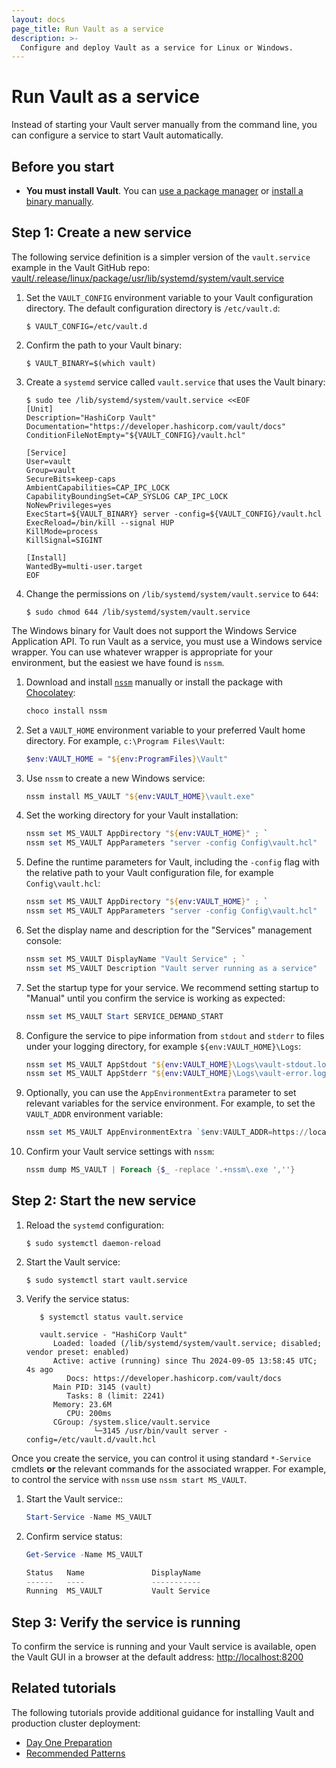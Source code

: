 ```yaml
---
layout: docs
page_title: Run Vault as a service
description: >-
  Configure and deploy Vault as a service for Linux or Windows.
---
```


# Run Vault as a service

Instead of starting your Vault server manually from the command line, you can
configure a service to start Vault automatically.

## Before you start 

- **You must install Vault**. You can [use a package manager](/vault/install)
  or [install a binary manually](/vault/docs/install/install-binary).


## Step 1: Create a new service

<Tabs>

<Tab heading="Linux shell" group="nix">

<Highlight title="Example tested on Ubuntu 22.04">

   The following service definition is a simpler version of the `vault.service`
   example in the Vault GitHub repo: [vault/.release/linux/package/usr/lib/systemd/system/vault.service](https://github.com/hashicorp/vault/blob/main/.release/linux/package/usr/lib/systemd/system/vault.service)
   
</Highlight>

1. Set the `VAULT_CONFIG` environment variable to your Vault configuration
   directory. The default configuration directory is `/etc/vault.d`:

   ```shell-session
   $ VAULT_CONFIG=/etc/vault.d
   ```

1. Confirm the path to your Vault binary:
   ```
   $ VAULT_BINARY=$(which vault)
   ```
   
1. Create a `systemd` service called `vault.service` that uses the Vault
   binary:

   ```shell-session
   $ sudo tee /lib/systemd/system/vault.service <<EOF
   [Unit]
   Description="HashiCorp Vault"
   Documentation="https://developer.hashicorp.com/vault/docs"
   ConditionFileNotEmpty="${VAULT_CONFIG}/vault.hcl"

   [Service]
   User=vault
   Group=vault
   SecureBits=keep-caps
   AmbientCapabilities=CAP_IPC_LOCK
   CapabilityBoundingSet=CAP_SYSLOG CAP_IPC_LOCK
   NoNewPrivileges=yes
   ExecStart=${VAULT_BINARY} server -config=${VAULT_CONFIG}/vault.hcl
   ExecReload=/bin/kill --signal HUP
   KillMode=process
   KillSignal=SIGINT

   [Install]
   WantedBy=multi-user.target
   EOF
   ```

1. Change the permissions on `/lib/systemd/system/vault.service` to `644`:

   ```shell-session
   $ sudo chmod 644 /lib/systemd/system/vault.service
   ```

</Tab>

<Tab heading="Powershell" group="ps">

The Windows binary for Vault does not support the Windows Service Application
API. To run Vault as a service, you must use a Windows service wrapper. You can
use whatever wrapper is appropriate for your environment, but the easiest we
have found is `nssm`.

1. Download and install [`nssm`](https://nssm.cc/) manually or install the
   package with [Chocolatey](https://chocolatey.org/):

   ```powershell
   choco install nssm
   ```

1. Set a `VAULT_HOME` environment variable to your preferred Vault home
   directory. For example, `c:\Program Files\Vault`:

   ```powershell
   $env:VAULT_HOME = "${env:ProgramFiles}\Vault"
   ```

1. Use `nssm` to create a new Windows service:
   ```powershell
   nssm install MS_VAULT "${env:VAULT_HOME}\vault.exe"
   ```

1. Set the working directory for your Vault installation:
   ```powershell
   nssm set MS_VAULT AppDirectory "${env:VAULT_HOME}" ; `
   nssm set MS_VAULT AppParameters "server -config Config\vault.hcl"
   ```

1. Define the runtime parameters for Vault, including the
   `-config` flag with the relative path to your Vault configuration file, for
   example `Config\vault.hcl`:
   ```powershell
   nssm set MS_VAULT AppDirectory "${env:VAULT_HOME}" ; `
   nssm set MS_VAULT AppParameters "server -config Config\vault.hcl"
   ```

1. Set the display name and description for the "Services"
   management console:
   ```powershell
   nssm set MS_VAULT DisplayName "Vault Service" ; `
   nssm set MS_VAULT Description "Vault server running as a service"
   ```

1. Set the startup type for your service. We recommend setting startup to
   "Manual" until you confirm the service is working as expected:
   ```powershell
   nssm set MS_VAULT Start SERVICE_DEMAND_START
   ```

1. Configure the service to pipe information from `stdout` and `stderr` to files
   under your logging directory, for example `${env:VAULT_HOME}\Logs`:
   ```powershell
   nssm set MS_VAULT AppStdout "${env:VAULT_HOME}\Logs\vault-stdout.log" ; `
   nssm set MS_VAULT AppStderr "${env:VAULT_HOME}\Logs\vault-error.log"
   ```

1. Optionally, you can use the `AppEnvironmentExtra` parameter to set relevant
   variables for the service environment. For example, to set the `VAULT_ADDR`
   environment variable:

   ```powershell
   nssm set MS_VAULT AppEnvironmentExtra `$env:VAULT_ADDR=https://localhost:8200
   ```

1. Confirm your Vault service settings with `nssm`:

   ```powershell
   nssm dump MS_VAULT | Foreach {$_ -replace '.+nssm\.exe ',''}
   ```

</Tab>

</Tabs>

## Step 2: Start the new service

<Tabs>

<Tab heading="Linux shell" group="nix">

1. Reload the `systemd` configuration:

   ```shell-session
   $ sudo systemctl daemon-reload
   ```

1. Start the Vault service:

   ```shell-session
   $ sudo systemctl start vault.service
   ```

1. Verify the service status:

   ```shell-session
      $ systemctl status vault.service

      vault.service - "HashiCorp Vault"
         Loaded: loaded (/lib/systemd/system/vault.service; disabled; vendor preset: enabled)
         Active: active (running) since Thu 2024-09-05 13:58:45 UTC; 4s ago
            Docs: https://developer.hashicorp.com/vault/docs
         Main PID: 3145 (vault)
            Tasks: 8 (limit: 2241)
         Memory: 23.6M
            CPU: 200ms
         CGroup: /system.slice/vault.service
                  └─3145 /usr/bin/vault server -config=/etc/vault.d/vault.hcl
   ```

</Tab>

<Tab heading="Powershell" group="ps">

<Highlight title="Use Powershell commands or wrapper commands to manage your service">

   Once you create the service, you can control it using standard `*-Service`
   cmdlets **or** the relevant commands for the associated wrapper. For example,
   to control the service with `nssm` use `nssm start MS_VAULT`.

</Highlight>

1. Start the Vault service::
   ```powershell
   Start-Service -Name MS_VAULT
   ```

1. Confirm service status:

   ```powershell
   Get-Service -Name MS_VAULT

   Status   Name               DisplayName
   ------   ----               -----------
   Running  MS_VAULT           Vault Service
   ```

</Tab>

</Tabs>

## Step 3: Verify the service is running

To confirm the service is running and your Vault service is available, open the
Vault GUI in a browser at the default address:
[http://localhost:8200](http://localhost:8200)

## Related tutorials

The following tutorials provide additional guidance for installing Vault and
production cluster deployment:

- [Day One Preparation](/vault/tutorials/day-one-raft)
- [Recommended Patterns](/vault/tutorials/recommended-patterns)
